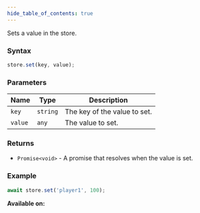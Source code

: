 ```yaml
---
hide_table_of_contents: true
---
```



Sets a value in the store.

### Syntax

```js
store.set(key, value);
```

### Parameters

| Name    | Type     | Description                  |
| ------- | -------- | ---------------------------- |
| `key`   | `string` | The key of the value to set. |
| `value` | `any`    | The value to set.            |

### Returns

- `Promise<void>` - A promise that resolves when the value is set.

### Example

```js
await store.set('player1', 100);
```

**Available on:** <ClientTag /> <ServerTag />
